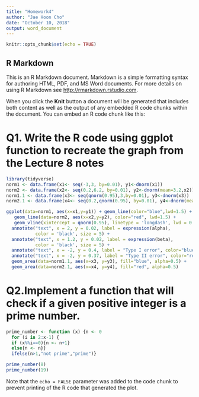 ```yaml
---
title: "Homework4"
author: "Jae Hoon Cho"
date: "October 10, 2018"
output: word_document
---
```


```r
knitr::opts_chunk$set(echo = TRUE)
```

## R Markdown

This is an R Markdown document. Markdown is a simple formatting syntax for authoring HTML, PDF, and MS Word documents. For more details on using R Markdown see <http://rmarkdown.rstudio.com>.

When you click the **Knit** button a document will be generated that includes both content as well as the output of any embedded R code chunks within the document. You can embed an R code chunk like this:

# Q1. Write the R code using ggplot function to recreate the graph from the Lecture 8 notes
```r
library(tidyverse)
norm1 <- data.frame(x1<- seq(-3,3, by=0.01), y1<-dnorm(x1))
norm2 <- data.frame(x2<- seq(0.2,6.2, by=0.01), y2<-dnorm(mean=3.2,x2))
norm1.1 <- data.frame(x3<- seq(qnorm(0.95),3,by=0.01), y3<-dnorm(x3))
norm2.1 <- data.frame(x4<- seq(0.2,qnorm(0.95), by=0.01), y4<-dnorm(mean=3.2,x4))

ggplot(data=norm1, aes(x=x1,y=y1)) + geom_line(color="blue",lwd=1.5) +
   geom_line(data=norm2, aes(x=x2,y=y2), color="red", lwd=1.5) +
   geom_vline(xintercept = qnorm(0.95), linetype = 'longdash', lwd = 0.7) +
  annotate("text", x = 2, y = 0.02, label = expression(alpha),
           color = 'black', size = 5) +
  annotate("text", x = 1.2, y = 0.02, label = expression(beta),
           color = 'black', size = 5) +
  annotate("text", x = -2, y = 0.4, label = "Type I error", color="blue", size=5)+
  annotate("text", x = -2, y = 0.37, label = "Type II error", color="red", size=5)+
  geom_area(data=norm1.1, aes(x=x3, y=y3), fill="blue", alpha=0.5) +
  geom_area(data=norm2.1, aes(x=x4, y=y4), fill="red", alpha=0.5) 

```

# Q2.Implement a function that will check if a given positive integer is a prime number. 

```r
prime_number <- function (x) {n <- 0
  for (i in 2:x-1) {
  if (x%%i==0){n <- n+1}
  else{n <- n}}
  ifelse(n>1,"not prime","prime")}

prime_number(8)
prime_number(19)
```


Note that the `echo = FALSE` parameter was added to the code chunk to prevent printing of the R code that generated the plot.
